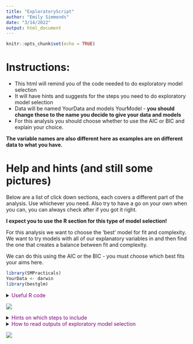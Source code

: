 ```yaml
---
title: "ExploratoryScript"
author: "Emily Simmonds"
date: "3/14/2022"
output: html_document
---
```


```r
knitr::opts_chunk$set(echo = TRUE)
```

# Instructions:

* This html will remind you of the code needed to do exploratory model selection
* It will have hints and suggests for the steps you need to do exploratory model selection
* Data will be named YourData and models YourModel - **you should change these
to the name you decide to give your data and models**
* For this analysis you should choose whether to use the AIC or BIC and explain your choice.

**The variable names are also different here as examples are on 
different data to what you have.**

# Help and hints (and still some pictures)

Below are a list of click down sections, each covers a different part of the
analysis. Use whichever you need. Also try to have a go on your own when you
can, you can always check after if you got it right. 

**I expect you to use the R section for this type of model selection!**

For this analysis we want to choose the 'best' model for fit and complexity.
We want to try models with all of our explanatory variables in and then
find the one that creates a balance between fit and complexity.

We can do this using the AIC or the BIC - 
you must choose which best fits your aims here.

```r
library(SMPracticals)
YourData <- darwin
library(bestglm)
```

<details><summary><span style="color:purple">Useful R code</span></summary>

```r
# THIS EXAMPLE IS ON DIFFERENT DATA

# First create a null model with no variables: 
# only the intercept
null <- lm(height ~ 1, data = YourData)
# Next create one model for each variable
model1 <- lm(height ~ type, data = YourData)
model2 <- lm(height ~ pair, data = YourData)
model3 <- lm(height ~ pot, data = YourData)

# Compare using the AIC and BIC
AIC(null, model1, model2, model3)
BIC(null, model1, model2, model3)
```

**Remember: lower is better with AIC and BIC. 
Look at model formulas in lecture if you don't remember.**

The function `bestglm()` takes two main arguments: 1) a dataset
with the response as the final column and `IC` 
which tells R the type of criteria
to use for model selection e.g. "AIC" or "BIC". 

To use this we need to re-format our data so we have our response (y) as the final column
in our dataset. 

```r
YourData <- YourData[,c(4,1:3)]
```

To start you will need to look at the order of the columns in your 
dataset. Then use something like the code below to re-order. 

```r
# Create a new dataframe with all explanatory columns first and 
# the response last

# [row,column] these are ways of indexing inside your dataframe
# in this example we leave the row section blank to take all rows,
# we take columns 2 to 4 first and put column 1 (our response) at the end
NewData <- YourData[ ,c(2:4, 1)]

# now we can use bestglm()
OutputAIC <- bestglm(NewData, IC="AIC")
OutputBIC <- bestglm(NewData, IC="BIC")
```

```r

coef(OutputAIC$BestModel)
confint(OutputAIC$BestModel)

coef(OutputBIC$BestModel)
confint(OutputBIC$BestModel)

OutputAIC$Subsets
OutputBIC$Subsets
```

</details>

![](Dino4.jpg)

<details><summary><span style="color:purple">Hints on which steps to include</span></summary>

Here, there are many models to compare.

First, think about what each of these individual models are. 

Then decide how to compare them (there is a short way or a slower way - either is fine)
and choose a statistic to use to compare them - justify your choice. 

Then analyse the results. 

<details><summary>I really don't know which steps!! (or I just want to be sure)</summary>

The first step would be to calculate the AIC or BIC for all of the models 
with one
explanatory variable and a null. 
So, that is a model for each explanatory variable and a null (Y~1).

**Remember: lower is better with AIC and BIC. 
Look at model formulas in lecture if you don't remember.**

Doing this individually is great if you just want to test between 
single variables, but often we have more
than one explanatory variable and we want to find the best model given a 
combination of these.
I.e. our best model could have more than one variable in. 
You could test all of the 
possible combinations manually. But it is much faster to use a function.

The function `bestglm()`, is a good option. 
It takes two main arguments: 1) a dataset
with the response as the final column and `IC` 
which tells R the type of criteria
to use for model selection e.g. "AIC" or "BIC". 

Once you have the output from `bestglm()` you can see what it estimates the 
best model to be. You can also look this model in more detail using 
$BestModel (see below), which gives you the best model object. This using
functions we are familiar with `coef()` and `confint()`.

You can look at the AIC or BIC results for all of the trialled models using
the `outputobject$Subsets`.

</details>

![](Dino.jpg)


</details>

<details><summary><span style="color:purple">How to read outputs of exploratory model selection</span></summary>

```r

coef(OutputAIC$BestModel)
confint(OutputAIC$BestModel)

coef(OutputBIC$BestModel)
confint(OutputBIC$BestModel)
```

You can look at the AIC or BIC results for all of the trialled models using
the `outputobject$Subsets`

The 'best model is indicated with a * on the far left. Which variables were
included is indicated by TRUE and FALSE and the loglikelihood and AIC or BIC 
are shown to the right.

You might notice some AIC and BIC values are negative, 
on your own data. This is ok, we still want the lowest (most negative).

```r
OutputAIC$Subsets
OutputBIC$Subsets
```
</details>

![](Dino5.jpg)

